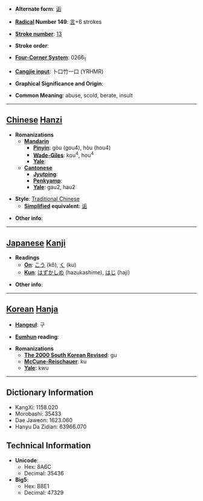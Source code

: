 * '''Alternate form''': [[诟]]

* '''[[Wiktionary:Chinese radical index| Radical]] Number 149''': [[Wiktionary:Chinese radical index 言|言]]+6 strokes

* '''[[Wiktionary:Chinese total strokes index|Stroke number]]''': [[Wiktionary:Chinese total strokes index 13|13]]

* '''Stroke order''': 

* '''[[Wiktionary:Chinese four corner index|Four-Corner System]]''': 0266<sub>1</sub>

* '''[[Wiktionary:Chinese Cangjie index|Cangjie input]]''': 卜口竹一口 (YRHMR)

* '''Graphical Significance and Origin''': 

* '''Common Meaning''': abuse, scold, berate, insult

----

== [[Chinese]] [[Hanzi]] ==

* '''Romanizations'''
** '''[[Mandarin]]'''
*** '''[[Pinyin]]''': gòu (gou4), hòu (hou4)
*** '''[[Wade-Giles]]''': kou<sup>4</sup>, hou<sup>4</sup>
*** '''[[Yale]]''': 
** '''[[Cantonese]]'''
*** '''[[Jyutping]]''':
*** '''[[Penkyamp]]''': 
*** '''[[Yale]]''': gau2, hau2

* '''Style''': [[Traditional Chinese]] 
** '''[[Simplified Chinese|Simplified]] equivalent''': [[诟]]

* '''Other info''': 

----

== [[Japanese]] [[Kanji]] ==

* '''Readings'''
** '''[[On]]''': [[こう]] (kō), [[く]] (ku)
** '''[[Kun]]''': [[はずかしめ]] (hazukashime), [[はじ]] (haji)

* '''Other info''':  

----

== [[Korean]] [[Hanja]] ==

* '''[[Hangeul]]''': 구

* '''[[Eumhun]] reading''': 

* '''Romanizations'''
** '''[[The 2000 South Korean Revised Romanization|The 2000 South Korean Revised]]''': gu
** '''[[McCune-Reischauer]]''': ku
** '''[[Yale]]''': kwu

----

== Dictionary Information ==

* KangXi: 1158.020
* Morobashi: 35433
* Dae Jaweon: 1623.060
* Hanyu Da Zidian: 63966.070

== Technical Information ==

* '''Unicode''':
** Hex: 8A6C
** Decimal: 35436
* '''Big5''':
** Hex: B8E1
** Decimal: 47329